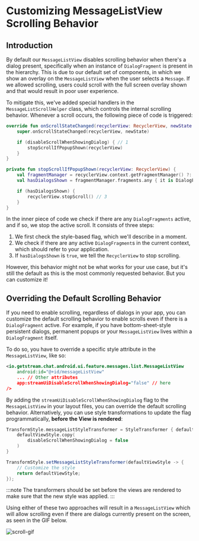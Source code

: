 
# Customizing MessageListView Scrolling Behavior

## Introduction

By default our `MessageListView` disables scrolling behavior when there's a dialog present, specifically when an instance of `DialogFragment` is present in the hierarchy. This is due to our default set of components, in which we show an overlay on the `MessageListView` when the user selects a `Message`. If we allowed scrolling, users could scroll with the full screen overlay shown and that would result in poor user experience.

To mitigate this, we've added special handlers in the `MessageListScrollHelper` class, which controls the internal scrolling behavior. Whenever a scroll occurs, the following piece of code is triggered:

```kotlin
override fun onScrollStateChanged(recyclerView: RecyclerView, newState: Int) {
    super.onScrollStateChanged(recyclerView, newState)

    if (disableScrollWhenShowingDialog) { // 1
        stopScrollIfPopupShown(recyclerView)
    }
}

private fun stopScrollIfPopupShown(recyclerView: RecyclerView) {
    val fragmentManager = recyclerView.context.getFragmentManager() ?: return
    val hasDialogsShown = fragmentManager.fragments.any { it is DialogFragment } // 2

    if (hasDialogsShown) {
        recyclerView.stopScroll() // 3
    }
}
```

In the inner piece of code we check if there are any `DialogFragments` active, and if so, we stop the active scroll. It consists of three steps:

1. We first check the style-based flag, which we'll describe in a moment.
2. We check if there are any active `DialogFragment`s in the current context, which should refer to your application.
3. If `hasDialogsShown` is `true`, we tell the `RecyclerView` to stop scrolling.

However, this behavior might not be what works for your use case, but it's still the default as this is the most commonly requested behavior. But you can customize it!

## Overriding the Default Scrolling Behavior

If you need to enable scrolling, regardless of dialogs in your app, you can customize the default scrolling behavior to enable scrolls even if there is a `DialogFragment` active. For example, if you have bottom-sheet-style persistent dialogs, permanent popups or your `MessageListView` lives within a `DialogFragment` itself.

To do so, you have to override a specific style attribute in the `MessageListView`, like so:

```xml
<io.getstream.chat.android.ui.feature.messages.list.MessageListView
    android:id="@+id/messageListView"
    ... // Other attributes
    app:streamUiDisableScrollWhenShowingDialog="false" // here
/>
```

By adding the `streamUiDisableScrollWhenShowingDialog` flag to the `MessageListView` in your layout files, you can override the default scrolling behavior. Alternatively, you can use style transformations to update the flag programmatically, **before the View is rendered**:

<Tabs>
<TabItem value="kotlin" label="Kotlin">

```kotlin
TransformStyle.messageListStyleTransformer = StyleTransformer { defaultViewStyle ->
    defaultViewStyle.copy(
        disableScrollWhenShowingDialog = false
    )
}
```
</TabItem>

<TabItem value="java" label="Java">

```java
TransformStyle.setMessageListStyleTransformer(defaultViewStyle -> {
    // Customize the style
    return defaultViewStyle;
});
```
</TabItem>
</Tabs>

:::note
The transformers should be set before the views are rendered to make sure that the new style was applied.
:::

Using either of these two approaches will result in a `MessageListView` which will allow scrolling even if there are dialogs currently present on the screen, as seen in the GIF below.

![scroll-gif](https://user-images.githubusercontent.com/17215808/193826113-ea9f91fd-cc76-430a-94c0-58882a2da2ec.gif)
